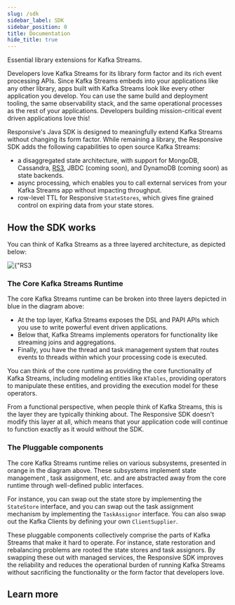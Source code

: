 ```yaml
---
slug: /sdk
sidebar_label: SDK
sidebar_position: 0
title: Documentation
hide_title: true
---
```



<div className={'flex flex-col text-center items-center text-4xl font-heading'}>
    Essential library extensions for Kafka Streams<span className={'text-orange-500'}>.</span>
</div>

Developers love Kafka Streams for its library form factor and its rich event processing APIs. Since Kafka Streams
embeds into your applications like any other library, apps built with Kafka Streams look like every other
application you develop. You can use the same build and deployment tooling, the same observability stack, and the same
operational processes as the rest of your applications. Developers building mission-critical event driven applications
love this!

Responsive's Java SDK is designed to meaningfully extend Kafka Streams without changing its form factor. While
remaining a library, the Responsive SDK adds the following capabilities to open source Kafka Streams:

* a disaggregated state architecture, with support for MongoDB, Cassandra, [RS3](/storage/rs3/home), JBDC (coming soon), and
DynamoDB (coming soon) as state backends.
* async processing, which enables you to call external services from your Kafka Streams app without impacting throughput.
* row-level TTL for Responsive `StateStores`, which gives fine grained control on expiring data from your state stores.

## How the SDK works

You can think of Kafka Streams as a three layered architecture, as depicted below:

<div className={'flex mb-4 mx-auto w-3/4'}>
    <img
        alt={"RS3 architecture"}
        src={require('/static/img/docs/java-sdk/kafka-stream-architecture.png').default}
    />
</div>

### The Core Kafka Streams Runtime

The core Kafka Streams runtime can be broken into three layers depicted in blue in the diagram above:

- At the top layer, Kafka Streams exposes the DSL and PAPI APIs which you use to write powerful event driven
applications.
- Below that, Kafka Streams implements operators for functionality like streaming joins and aggregations.
- Finally, you have the thread and task management system that routes events to threads within which your processing
code is executed.

You can think of the core runtime as providing the core functionality of Kafka Streams, including modeling entities
like `KTables`, providing operators to manipulate these entities, and providing the execution model for these operators.

From a functional perspective, when people think of Kafka Streams, this is the layer they are typically thinking about.
The Responsive SDK doesn't modify this layer at all, which means that your application code will continue to function
exactly as it would without the SDK.

### The Pluggable components

The core Kafka Streams runtime relies on various subsystems, presented in orange in the diagram above. These subsystems
implement state management , task assignment, etc. and are abstracted away from the core runtime through well-defined
public interfaces.

For instance, you can swap out the state store by implementing the `StateStore` interface, and you can swap out the
task assignment mechanism by implementing the `TaskAssignor` interface. You can also swap out the Kafka Clients by
defining your own `ClientSupplier`.

These pluggable components collectively comprise the parts of Kafka Streams that make it hard to operate. For instance,
state restoration and rebalancing problems are rooted the state stores and task assignors. By swapping these out with
managed services, the Responsive SDK improves the reliability and reduces the operational burden of running Kafka Streams
without sacrificing the functionality or the form factor that developers love.

## Learn more

<DocCardList />
